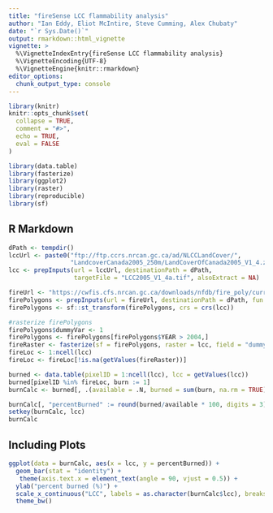 ```yaml
---
title: "fireSense LCC flammability analysis"
author: "Ian Eddy, Eliot McIntire, Steve Cumming, Alex Chubaty"
date: "`r Sys.Date()`"
output: rmarkdown::html_vignette
vignette: >
  %\VignetteIndexEntry{fireSense LCC flammability analysis}
  %\VignetteEncoding{UTF-8}
  %\VignetteEngine{knitr::rmarkdown}
editor_options: 
  chunk_output_type: console
---
```


```r
library(knitr)
knitr::opts_chunk$set(
  collapse = TRUE,
  comment = "#>",
  echo = TRUE,
  eval = FALSE
)

library(data.table)
library(fasterize)
library(ggplot2)
library(raster)
library(reproducible)
library(sf)
```

## R Markdown

```r
dPath <- tempdir()
lccUrl <- paste0("ftp://ftp.ccrs.nrcan.gc.ca/ad/NLCCLandCover/",
                 "LandcoverCanada2005_250m/LandCoverOfCanada2005_V1_4.zip")
lcc <- prepInputs(url = lccUrl, destinationPath = dPath,
                  targetFile = "LCC2005_V1_4a.tif", alsoExtract = NA)

fireUrl <- "https://cwfis.cfs.nrcan.gc.ca/downloads/nfdb/fire_poly/current_version/NFDB_poly.zip"
firePolygons <- prepInputs(url = fireUrl, destinationPath = dPath, fun = "sf::read_sf")
firePolygons <- sf::st_transform(firePolygons, crs = crs(lcc))

#rasterize firePolygons
firePolygons$dummyVar <- 1
firePolygons <- firePolygons[firePolygons$YEAR > 2004,]
fireRaster <- fasterize(sf = firePolygons, raster = lcc, field = "dummyVar")
fireLoc <- 1:ncell(lcc)
fireLoc <- fireLoc[!is.na(getValues(fireRaster))]

burned <- data.table(pixelID = 1:ncell(lcc), lcc = getValues(lcc))
burned[pixelID %in% fireLoc, burn := 1]
burnCalc <- burned[, .(available = .N, burned = sum(burn, na.rm = TRUE)), .(lcc)]

burnCalc[, "percentBurned" := round(burned/available * 100, digits = 3)]
setkey(burnCalc, lcc)
burnCalc
```

## Including Plots

```r
ggplot(data = burnCalc, aes(x = lcc, y = percentBurned)) + 
  geom_bar(stat = "identity") + 
   theme(axis.text.x = element_text(angle = 90, vjust = 0.5)) +
  ylab("percent burned (%)") + 
  scale_x_continuous("LCC", labels = as.character(burnCalc$lcc), breaks = burnCalc$lcc) + 
  theme_bw()
```
